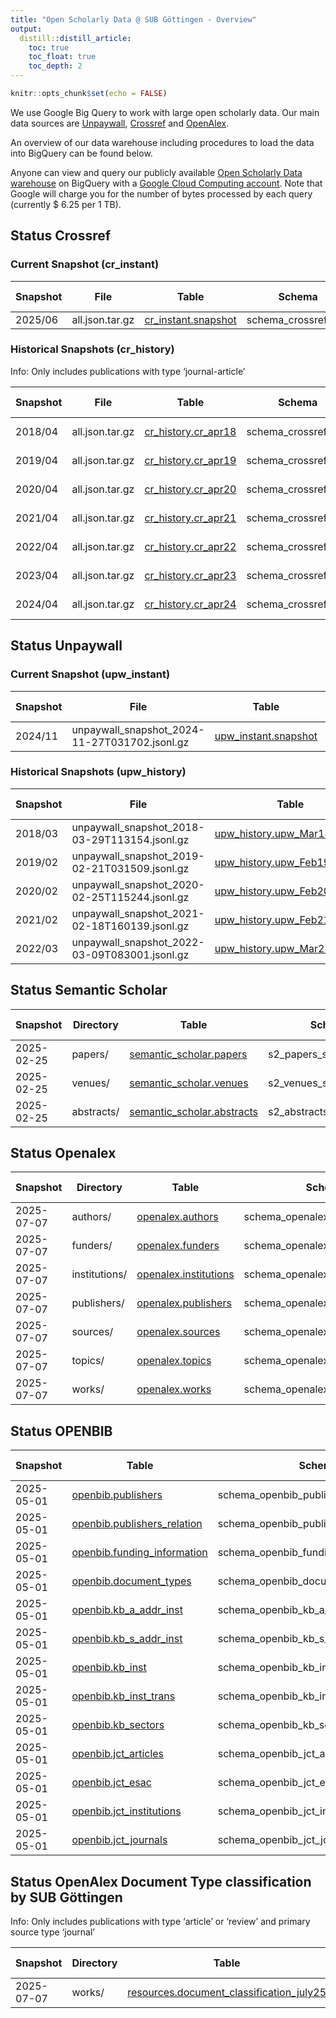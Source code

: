 ```yaml
---
title: "Open Scholarly Data @ SUB Göttingen - Overview"
output:
  distill::distill_article:
    toc: true
    toc_float: true
    toc_depth: 2
---
```


```r
knitr::opts_chunk$set(echo = FALSE)
```

We use Google Big Query to work with large open scholarly data. Our main data sources are [Unpaywall](https://unpaywall.org), [Crossref](https://www.crossref.org) and [OpenAlex](https://openalex.org).

An overview of our data warehouse including procedures to load the data into BigQuery can be found below.

Anyone can view and query our publicly available [Open Scholarly Data  warehouse](https://console.cloud.google.com/bigquery?hl=en&project=subugoe-collaborative) on BigQuery with a [Google Cloud Computing account](https://cloud.google.com/). Note that Google will charge you for the number of bytes processed by each query (currently $ 6.25 per 1 TB). 

## Status Crossref

### Current Snapshot (cr_instant)

::: l-body-outset

| Snapshot        | File            | Table               | Schema               | Procedure | Last Changed | Coverage  | Number of rows |
|-----------------|-----------------|---------------------|----------------------|-----------|--------------|-----------|--------------------|
|  2025/06        | all.json.tar.gz | [cr_instant.snapshot](https://console.cloud.google.com/bigquery?ws=!1m4!1m3!3m2!1ssubugoe-collaborative!2scr_instant) | schema_crossref.json | [Repo](https://github.com/naustica/crossref_bq) |  14.07.2025  | All             | 171.073.897     |

:::

### Historical Snapshots (cr_history)

Info: Only includes publications with type 'journal-article'

::: l-body-outset

| Snapshot        | File            | Table               | Schema               | Procedure | Last Changed | Coverage  | Number of rows |
|-----------------|-----------------|---------------------|----------------------|-----------|--------------|-----------|--------------------|
|  2018/04        | all.json.tar.gz | [cr_history.cr_apr18](https://console.cloud.google.com/bigquery?ws=!1m4!1m3!3m2!1ssubugoe-collaborative!2scr_history) | schema_crossref.json | [Repo](https://github.com/naustica/crossref_bq) |  20.02.2022  | 2013-2018 | 16.766.035 |
|  2019/04        | all.json.tar.gz | [cr_history.cr_apr19](https://console.cloud.google.com/bigquery?ws=!1m4!1m3!3m2!1ssubugoe-collaborative!2scr_history) | schema_crossref.json | [Repo](https://github.com/naustica/crossref_bq) |  29.10.2021  | 2013-2019 | 20.715.644 |
|  2020/04        | all.json.tar.gz | [cr_history.cr_apr20](https://console.cloud.google.com/bigquery?ws=!1m4!1m3!3m2!1ssubugoe-collaborative!2scr_history) | schema_crossref.json | [Repo](https://github.com/naustica/crossref_bq) |  29.10.2021  | 2013-2020 | 25.334.525 |
|  2021/04        | all.json.tar.gz | [cr_history.cr_apr21](https://console.cloud.google.com/bigquery?ws=!1m4!1m3!3m2!1ssubugoe-collaborative!2scr_history) | schema_crossref.json | [Repo](https://github.com/naustica/crossref_bq) |  29.10.2021  | 2013-2021 | 30.579.119 |
|  2022/04        | all.json.tar.gz | [cr_history.cr_apr22](https://console.cloud.google.com/bigquery?ws=!1m4!1m3!3m2!1ssubugoe-collaborative!2scr_history) | schema_crossref.json | [Repo](https://github.com/naustica/crossref_bq) |  14.05.2022  | 2013-2022 | 35.939.195 |
|  2023/04        | all.json.tar.gz | [cr_history.cr_apr23](https://console.cloud.google.com/bigquery?ws=!1m4!1m3!3m2!1ssubugoe-collaborative!2scr_history) | schema_crossref.json | [Repo](https://github.com/naustica/crossref_bq) |  07.05.2023  | 2013-2023 | 41.767.461 |
|  2024/04        | all.json.tar.gz | [cr_history.cr_apr24](https://console.cloud.google.com/bigquery?ws=!1m4!1m3!3m2!1ssubugoe-collaborative!2scr_history) | schema_crossref.json | [Repo](https://github.com/naustica/crossref_bq) |  07.05.2024  | 2013-2024 | 47.709.184 |

:::

## Status Unpaywall

### Current Snapshot (upw_instant)

::: l-body-outset

| Snapshot| File                                          | Table                | Schema               | Procedure | Last Changed | Coverage  | Number of rows |
|---------|-----------------------------------------------|----------------------|----------------------|-----------|--------------|-----------|-----------------|
| 2024/11 | unpaywall_snapshot_2024-11-27T031702.jsonl.gz | [upw_instant.snapshot](https://console.cloud.google.com/bigquery?ws=!1m4!1m3!3m2!1ssubugoe-collaborative!2supw_instant) | bq_schema_nov24.json | [Repo](https://github.com/naustica/unpaywall_bq) | 23.06.2025 | 2008-2025 | 94.924.816 |

:::

### Historical Snapshots (upw_history)

::: l-body-outset

| Snapshot| File                                          | Table                       | Schema               | Procedure | Last Changed | Coverage  | Number of rows |
|---------|-----------------------------------------------|-----------------------------|----------------------|-----------|--------------|-----------|-----------------|
| 2018/03 | unpaywall_snapshot_2018-03-29T113154.jsonl.gz | [upw_history.upw_Mar18_08_20](https://console.cloud.google.com/bigquery?ws=!1m4!1m3!3m2!1ssubugoe-collaborative!2supw_history) | bq_schema_mar18.json | [Repo](https://github.com/naustica/unpaywall_bq) |  29.10.2021  | 2008-2018 | 36.557.043 |
| 2019/02 | unpaywall_snapshot_2019-02-21T031509.jsonl.gz | [upw_history.upw_Feb19_08_19](https://console.cloud.google.com/bigquery?ws=!1m4!1m3!3m2!1ssubugoe-collaborative!2supw_history) | bq_schema_feb19.json | [Repo](https://github.com/naustica/unpaywall_bq) |  10.11.2021  | 2008-2019 | 42.143.979 |
| 2020/02 | unpaywall_snapshot_2020-02-25T115244.jsonl.gz | [upw_history.upw_Feb20_08_20](https://console.cloud.google.com/bigquery?ws=!1m4!1m3!3m2!1ssubugoe-collaborative!2supw_history) | bq_schema_feb20.json | [Repo](https://github.com/naustica/unpaywall_bq) |  30.10.2021  | 2008-2020 | 49.717.710 |
| 2021/02 | unpaywall_snapshot_2021-02-18T160139.jsonl.gz | [upw_history.upw_Feb21_08_21](https://console.cloud.google.com/bigquery?ws=!1m4!1m3!3m2!1ssubugoe-collaborative!2supw_history) | bq_schema_feb21.json | [Repo](https://github.com/naustica/unpaywall_bq) |  29.10.2021  | 2008-2021 | 58.437.927 |
| 2022/03 | unpaywall_snapshot_2022-03-09T083001.jsonl.gz | [upw_history.upw_Mar22_08_22](https://console.cloud.google.com/bigquery?ws=!1m4!1m3!3m2!1ssubugoe-collaborative!2supw_history) | bq_schema_mar22.json | [Repo](https://github.com/naustica/unpaywall_bq) |  14.03.2022 | 2008-2022 | 67.424.819 |

:::

## Status Semantic Scholar 

::: l-body-outset

| Snapshot   | Directory    | Table                | Schema               | Procedure | Last Changed | Coverage  | Number of rows |
|------------|--------------|----------------------|----------------------|-----------|--------------|-----------|-----------------|
| 2025-02-25 | papers/      | [semantic_scholar.papers](https://console.cloud.google.com/bigquery?ws=!1m4!1m3!3m2!1ssubugoe-collaborative!2ssemantic_scholar) | s2_papers_schema.json | [Repo](https://github.com/naustica/semantic_scholar_bq) |  04.03.2025 | All | 224.566.486 |
| 2025-02-25 | venues/      | [semantic_scholar.venues](https://console.cloud.google.com/bigquery?ws=!1m4!1m3!3m2!1ssubugoe-collaborative!2ssemantic_scholar) | s2_venues_schema.json | [Repo](https://github.com/naustica/semantic_scholar_bq) |  04.03.2025 | All | 194.578 |
| 2025-02-25 | abstracts/      | [semantic_scholar.abstracts](https://console.cloud.google.com/bigquery?ws=!1m4!1m3!3m2!1ssubugoe-collaborative!2ssemantic_scholar) | s2_abstracts_schema.json | [Repo](https://github.com/naustica/semantic_scholar_bq) |  04.03.2025 | All | 108.246.108 |

:::

## Status Openalex

::: l-body-outset

| Snapshot   | Directory     | Table                 | Schema                            | Procedure | Last Changed | Coverage  | Number of rows |
|------------|---------------|-----------------------|-----------------------------------|-----------|--------------|-----------|----------------------|
| 2025-07-07 | authors/      | [openalex.authors](https://console.cloud.google.com/bigquery?ws=!1m4!1m3!3m2!1ssubugoe-collaborative!2sopenalex)      | schema_openalex_author.json       | [Repo](https://github.com/naustica/openalex) |  14.07.2025  | All | 104.007.169 |
| 2025-07-07 | funders/      | [openalex.funders](https://console.cloud.google.com/bigquery?ws=!1m4!1m3!3m2!1ssubugoe-collaborative!2sopenalex)      | schema_openalex_funders.json      | [Repo](https://github.com/naustica/openalex) |  14.07.2025  | All | 32.437 |
| 2025-07-07 | institutions/ | [openalex.institutions](https://console.cloud.google.com/bigquery?ws=!1m4!1m3!3m2!1ssubugoe-collaborative!2sopenalex) | schema_openalex_institutions.json | [Repo](https://github.com/naustica/openalex) |  14.07.2025  | All | 115.740 |
| 2025-07-07 | publishers/   | [openalex.publishers](https://console.cloud.google.com/bigquery?ws=!1m4!1m3!3m2!1ssubugoe-collaborative!2sopenalex)   | schema_openalex_publishers.json   | [Repo](https://github.com/naustica/openalex) |  14.07.2025  | All | 10.741 |
| 2025-07-07 | sources/      | [openalex.sources](https://console.cloud.google.com/bigquery?ws=!1m4!1m3!3m2!1ssubugoe-collaborative!2sopenalex)      | schema_openalex_sources.json      | [Repo](https://github.com/naustica/openalex) |  14.07.2025  | All | 260.790 |
| 2025-07-07 | topics/       | [openalex.topics](https://console.cloud.google.com/bigquery?ws=!1m4!1m3!3m2!1ssubugoe-collaborative!2sopenalex)       | schema_openalex_topics.json       | [Repo](https://github.com/naustica/openalex) |  14.07.2025  | All | 4.516 |
| 2025-07-07 | works/        | [openalex.works](https://console.cloud.google.com/bigquery?ws=!1m4!1m3!3m2!1ssubugoe-collaborative!2sopenalex)        | schema_openalex_work.json         | [Repo](https://github.com/naustica/openalex) |  14.07.2025  | All | 268.733.783 |

:::

## Status OPENBIB

::: l-body-outset

| Snapshot   | Table                 | Schema                            | Procedure | Last Changed | Coverage  | Number of rows |
|------------|-----------------------|-----------------------------------|-----------|--------------|-----------|----------------------|
| 2025-05-01 | [openbib.publishers](https://console.cloud.google.com/bigquery?ws=!1m4!1m3!3m2!1ssubugoe-collaborative!2sopenbib) | schema_openbib_publishers.json | [Repo](https://github.com/kbopenbib/kbopenbib_data/) | 11.04.2025 | 2014-2024 | 373 |
| 2025-05-01 | [openbib.publishers_relation](https://console.cloud.google.com/bigquery?ws=!1m4!1m3!3m2!1ssubugoe-collaborative!2sopenbib) | schema_openbib_publishers_relation.json | [Repo](https://github.com/kbopenbib/kbopenbib_data/) | 11.04.2025 | 2014-2024 | 212 |
| 2025-05-01 | [openbib.funding_information](https://console.cloud.google.com/bigquery?ws=!1m4!1m3!3m2!1ssubugoe-collaborative!2sopenbib) | schema_openbib_funding_information.json | [Repo](https://github.com/kbopenbib/kbopenbib_data/) | 14.04.2025 | 2020-2024 | 9.255 |
| 2025-05-01 | [openbib.document_types](https://console.cloud.google.com/bigquery?ws=!1m4!1m3!3m2!1ssubugoe-collaborative!2sopenbib) | schema_openbib_document_types.json | [Repo](https://github.com/kbopenbib/kbopenbib_data/) | 28.03.2025 | 2014-2024 | 56.063.628 |
| 2025-05-01 | [openbib.kb_a_addr_inst](https://console.cloud.google.com/bigquery?ws=!1m4!1m3!3m2!1ssubugoe-collaborative!2sopenbib) | schema_openbib_kb_a_addr_inst.json | [Repo](https://github.com/kbopenbib/kbopenbib_data/) | 14.04.2025 | All | 9.903.725 |
| 2025-05-01 | [openbib.kb_s_addr_inst](https://console.cloud.google.com/bigquery?ws=!1m4!1m3!3m2!1ssubugoe-collaborative!2sopenbib) | schema_openbib_kb_s_addr_inst.json | [Repo](https://github.com/kbopenbib/kbopenbib_data/) | 14.04.2025 | All | 9.900.278 |
| 2025-05-01 | [openbib.kb_inst](https://console.cloud.google.com/bigquery?ws=!1m4!1m3!3m2!1ssubugoe-collaborative!2sopenbib) | schema_openbib_kb_inst.json | [Repo](https://github.com/kbopenbib/kbopenbib_data/) | 14.04.2025 | All | 2.759 |
| 2025-05-01 | [openbib.kb_inst_trans](https://console.cloud.google.com/bigquery?ws=!1m4!1m3!3m2!1ssubugoe-collaborative!2sopenbib) | schema_openbib_kb_inst_trans.json | [Repo](https://github.com/kbopenbib/kbopenbib_data/) | 28.03.2025 | All | 91 |
| 2025-05-01 | [openbib.kb_sectors](https://console.cloud.google.com/bigquery?ws=!1m4!1m3!3m2!1ssubugoe-collaborative!2sopenbib) | schema_openbib_kb_sectors.json | [Repo](https://github.com/kbopenbib/kbopenbib_data/) | 28.03.2025 | All | 22 |
| 2025-05-01 | [openbib.jct_articles](https://console.cloud.google.com/bigquery?ws=!1m4!1m3!3m2!1ssubugoe-collaborative!2sopenbib) | schema_openbib_jct_articles.json | [Repo](https://github.com/kbopenbib/kbopenbib_data/) | 14.04.2025 | 2018-2025 | 1.996.190 |
| 2025-05-01 | [openbib.jct_esac](https://console.cloud.google.com/bigquery?ws=!1m4!1m3!3m2!1ssubugoe-collaborative!2sopenbib) | schema_openbib_jct_esac.json | [Repo](https://github.com/kbopenbib/kbopenbib_data/) | 14.04.2025 | 2018-2025 | 1.285 |
| 2025-05-01 | [openbib.jct_institutions](https://console.cloud.google.com/bigquery?ws=!1m4!1m3!3m2!1ssubugoe-collaborative!2sopenbib) | schema_openbib_jct_institutions.json | [Repo](https://github.com/kbopenbib/kbopenbib_data/) | 14.04.2025 | 2018-2025 | 28.007 |
| 2025-05-01 | [openbib.jct_journals](https://console.cloud.google.com/bigquery?ws=!1m4!1m3!3m2!1ssubugoe-collaborative!2sopenbib) | schema_openbib_jct_journals.json | [Repo](https://github.com/kbopenbib/kbopenbib_data/) | 14.04.2025 | 2018-2025 | 491.218 |

:::

## Status OpenAlex Document Type classification by SUB Göttingen

Info: Only includes publications with type 'article' or 'review' and primary source type 'journal'

::: l-body-outset

| Snapshot   | Directory    | Table                | Schema               | Procedure | Last Changed | Coverage  | Number of rows |
|------------|--------------|----------------------|----------------------|-----------|--------------|-----------|-----------------|
| 2025-07-07 | works/       | [resources.document_classification_july25](https://console.cloud.google.com/bigquery?ws=!1m4!1m3!3m2!1ssubugoe-collaborative!2sresources) | schema_document_types.json | [Repo](https://github.com/naustica/openalex_doctypes/tree/classifier/classifier) | 15.07.2025 | 2014-2025 | 61.495.813 |

:::